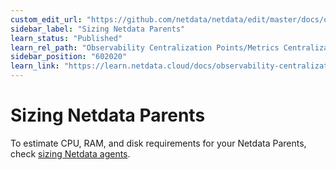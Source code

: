 ```yaml
---
custom_edit_url: "https://github.com/netdata/netdata/edit/master/docs/observability-centralization-points/metrics-centralization-points/sizing-netdata-parents.md"
sidebar_label: "Sizing Netdata Parents"
learn_status: "Published"
learn_rel_path: "Observability Centralization Points/Metrics Centralization Points"
sidebar_position: "602020"
learn_link: "https://learn.netdata.cloud/docs/observability-centralization-points/metrics-centralization-points/sizing-netdata-parents"
---
```


# Sizing Netdata Parents

To estimate CPU, RAM, and disk requirements for your Netdata Parents, check [sizing Netdata agents](/docs/netdata-agent/resource-utilization).

